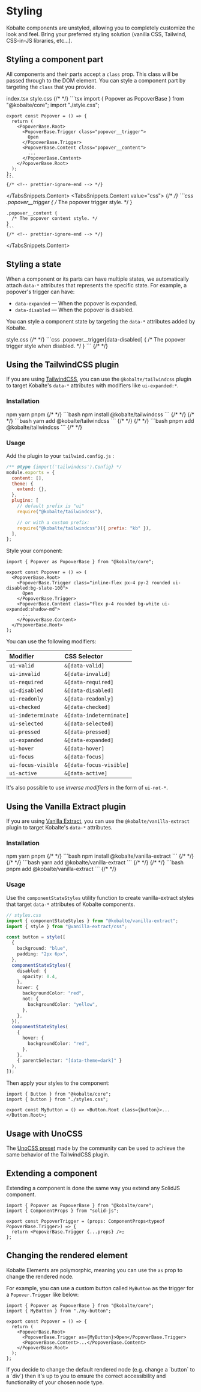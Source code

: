 
# Styling

Kobalte components are unstyled, allowing you to completely customize the look and feel. Bring your preferred styling solution (vanilla CSS, Tailwind, CSS-in-JS libraries, etc...).

## Styling a component part

All components and their parts accept a `class` prop. This class will be passed through to the DOM element. You can style a component part by targeting the `class` that you provide.

<TabsSnippets>
  <TabsSnippets.List>
    <TabsSnippets.Trigger value="tsx">index.tsx</TabsSnippets.Trigger>
    <TabsSnippets.Trigger value="css">style.css</TabsSnippets.Trigger>
  </TabsSnippets.List>
  <TabsSnippets.Content value="tsx">
    {/* <!-- prettier-ignore-start --> */}
    ```tsx
    import { Popover as PopoverBase } from "@kobalte/core";
    import "./style.css";

    export const Popover = () => {
      return (
        <PopoverBase.Root>
          <PopoverBase.Trigger class="popover__trigger">
            Open
          </PopoverBase.Trigger>
          <PopoverBase.Content class="popover__content">
            ...
          </PopoverBase.Content>
        </PopoverBase.Root>
      );
    };
    ```
    {/* <!-- prettier-ignore-end --> */}

  </TabsSnippets.Content>
  <TabsSnippets.Content value="css">
    {/* <!-- prettier-ignore-start --> */}
    ```css
    .popover__trigger {
      /* The popover trigger style. */
    }

    .popover__content {
      /* The popover content style. */
    }
    ```
    {/* <!-- prettier-ignore-end --> */}

  </TabsSnippets.Content>
</TabsSnippets>

## Styling a state

When a component or its parts can have multiple states, we automatically attach `data-*` attributes that represents the specific state. For example, a popover's trigger can have:

- `data-expanded` — When the popover is expanded.
- `data-disabled` — When the popover is disabled.

You can style a component state by targeting the `data-*` attributes added by Kobalte.

<TabsSnippets>
  <TabsSnippets.List>
    <TabsSnippets.Trigger value="css">style.css</TabsSnippets.Trigger>
  </TabsSnippets.List>
  <TabsSnippets.Content value="css">
    {/* <!-- prettier-ignore-start --> */}
    ```css
    .popover__trigger[data-disabled] {
      /* The popover trigger style when disabled. */
    }
    ```
    {/* <!-- prettier-ignore-end --> */}
  </TabsSnippets.Content>
</TabsSnippets>

## Using the TailwindCSS plugin

If you are using [TailwindCSS](https://tailwindcss.com/), you can use the `@kobalte/tailwindcss` plugin to target Kobalte's `data-*` attributes with modifiers like `ui-expanded:*`.

### Installation

<TabsSnippets>
  <TabsSnippets.List>
    <TabsSnippets.Trigger value="npm">npm</TabsSnippets.Trigger>
    <TabsSnippets.Trigger value="yarn">yarn</TabsSnippets.Trigger>
    <TabsSnippets.Trigger value="pnpm">pnpm</TabsSnippets.Trigger>
  </TabsSnippets.List>
  <TabsSnippets.Content value="npm">
    {/* <!-- prettier-ignore-start --> */}
    ```bash
    npm install @kobalte/tailwindcss
    ```
    {/* <!-- prettier-ignore-end --> */}
  </TabsSnippets.Content>
  <TabsSnippets.Content value="yarn">
    {/* <!-- prettier-ignore-start --> */}
    ```bash
    yarn add @kobalte/tailwindcss
    ```
    {/* <!-- prettier-ignore-end --> */}
  </TabsSnippets.Content>
  <TabsSnippets.Content value="pnpm">
    {/* <!-- prettier-ignore-start --> */}
    ```bash
    pnpm add @kobalte/tailwindcss
    ```
    {/* <!-- prettier-ignore-end --> */}
  </TabsSnippets.Content>
</TabsSnippets>

### Usage

Add the plugin to your `tailwind.config.js` :

```js
/** @type {import('tailwindcss').Config} */
module.exports = {
  content: [],
  theme: {
    extend: {},
  },
  plugins: [
    // default prefix is "ui"
    require("@kobalte/tailwindcss"),

    // or with a custom prefix:
    require("@kobalte/tailwindcss")({ prefix: "kb" }),
  ],
};
```

Style your component:

```tsx
import { Popover as PopoverBase } from "@kobalte/core";

export const Popover = () => (
  <PopoverBase.Root>
    <PopoverBase.Trigger class="inline-flex px-4 py-2 rounded ui-disabled:bg-slate-100">
      Open
    </PopoverBase.Trigger>
    <PopoverBase.Content class="flex p-4 rounded bg-white ui-expanded:shadow-md">
      ...
    </PopoverBase.Content>
  </PopoverBase.Root>
);
```

You can use the following modifiers:

| Modifier           | CSS Selector            |
| :----------------- | :---------------------- |
| `ui-valid`         | `&[data-valid]`         |
| `ui-invalid`       | `&[data-invalid]`       |
| `ui-required`      | `&[data-required]`      |
| `ui-disabled`      | `&[data-disabled]`      |
| `ui-readonly`      | `&[data-readonly]`      |
| `ui-checked`       | `&[data-checked]`       |
| `ui-indeterminate` | `&[data-indeterminate]` |
| `ui-selected`      | `&[data-selected]`      |
| `ui-pressed`       | `&[data-pressed]`       |
| `ui-expanded`      | `&[data-expanded]`      |
| `ui-hover`         | `&[data-hover]`         |
| `ui-focus`         | `&[data-focus]`         |
| `ui-focus-visible` | `&[data-focus-visible]` |
| `ui-active`        | `&[data-active]`        |

It's also possible to use _inverse modifiers_ in the form of `ui-not-*`.

## Using the Vanilla Extract plugin

If you are using [Vanilla Extract](https://vanilla-extract.style/), you can use the `@kobalte/vanilla-extract` plugin to target Kobalte's `data-*` attributes.

### Installation

<TabsSnippets>
  <TabsSnippets.List>
    <TabsSnippets.Trigger value="npm">npm</TabsSnippets.Trigger>
    <TabsSnippets.Trigger value="yarn">yarn</TabsSnippets.Trigger>
    <TabsSnippets.Trigger value="pnpm">pnpm</TabsSnippets.Trigger>
  </TabsSnippets.List>
  <TabsSnippets.Content value="npm">
    {/* <!-- prettier-ignore-start --> */}
    ```bash
    npm install @kobalte/vanilla-extract
    ```
    {/* <!-- prettier-ignore-end --> */}
  </TabsSnippets.Content>
  <TabsSnippets.Content value="yarn">
    {/* <!-- prettier-ignore-start --> */}
    ```bash
    yarn add @kobalte/vanilla-extract
    ```
    {/* <!-- prettier-ignore-end --> */}
  </TabsSnippets.Content>
  <TabsSnippets.Content value="pnpm">
    {/* <!-- prettier-ignore-start --> */}
    ```bash
    pnpm add @kobalte/vanilla-extract
    ```
    {/* <!-- prettier-ignore-end --> */}
  </TabsSnippets.Content>
</TabsSnippets>

### Usage

Use the `componentStateStyles` utility function to create vanilla-extract styles that target `data-*` attributes of Kobalte components.

```ts
// styles.css
import { componentStateStyles } from "@kobalte/vanilla-extract";
import { style } from "@vanilla-extract/css";

const button = style([
  {
    background: "blue",
    padding: "2px 6px",
  },
  componentStateStyles({
    disabled: {
      opacity: 0.4,
    },
    hover: {
      backgroundColor: "red",
      not: {
        backgroundColor: "yellow",
      },
    },
  }),
  componentStateStyles(
    {
      hover: {
        backgroundColor: "red",
      },
    },
    { parentSelector: "[data-theme=dark]" }
  ),
]);
```

Then apply your styles to the component:

```tsx
import { Button } from "@kobalte/core";
import { button } from "./styles.css";

export const MyButton = () => <Button.Root class={button}>...</Button.Root>;
```

## Usage with UnoCSS

The [UnoCSS preset](https://github.com/zirbest/unocss-preset-primitives#kobalte) made by the community can be used to achieve the same behavior of the TailwindCSS plugin.

## Extending a component

Extending a component is done the same way you extend any SolidJS component.

```tsx
import { Popover as PopoverBase } from "@kobalte/core";
import { ComponentProps } from "solid-js";

export const PopoverTrigger = (props: ComponentProps<typeof PopoverBase.Trigger>) => {
  return <PopoverBase.Trigger {...props} />;
};
```

## Changing the rendered element

Kobalte Elements are polymorphic, meaning you can use the `as` prop to change the rendered node.

For example, you can use a custom button called `MyButton` as the trigger for a `Popover.Trigger` like below:

```tsx
import { Popover as PopoverBase } from "@kobalte/core";
import { MyButton } from "./my-button";

export const Popover = () => {
  return (
    <PopoverBase.Root>
      <PopoverBase.Trigger as={MyButton}>Open</PopoverBase.Trigger>
      <PopoverBase.Content>...</PopoverBase.Content>
    </PopoverBase.Root>
  );
};
```

<Callout type="warning">
  If you decide to change the default rendered node (e.g. change a `button` to a `div`) then it's up
  to you to ensure the correct accessibility and functionality of your chosen node type.
</Callout>
